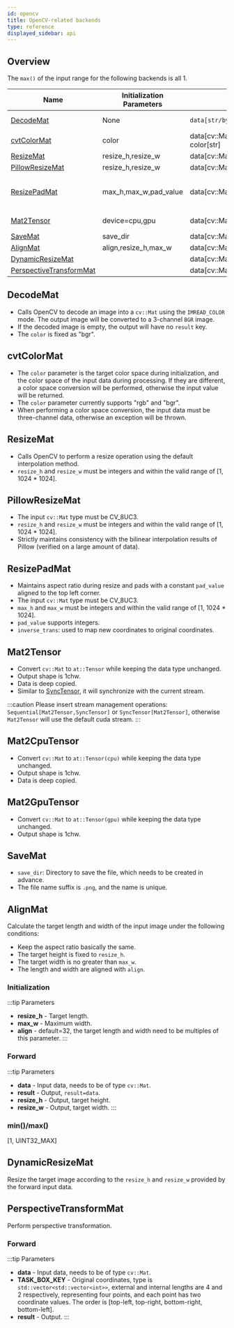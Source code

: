 ```yaml
---
id: opencv
title: OpenCV-related backends
type: reference
displayed_sidebar: api
---
```



 ## Overview
The `max()` of the input range for the following backends is all 1.


| Name                                                | Initialization Parameters | Input [Type]                         | Output [Type]                                                                                          | Remarks                                                               |
|-----------------------------------------------------|---------------------------|--------------------------------------|--------------------------------------------------------------------------------------------------------|-----------------------------------------------------------------------|
| [DecodeMat](#decodemat)                             | None                      | `data[str/bytes]`                    | result[cv::Mat]<br /> color[str]                                                                       |                                                                       |
| [cvtColorMat](#cvtcolormat)                         | color                     | data[cv::Mat]<br /> color[str]       | result[cv::Mat]                                                                                        |                                                                       |
| [ResizeMat](#resizemat)                             | resize_h,resize_w         | data[cv::Mat]                        | result[cv::Mat]                                                                                        |                                                                       |
| [PillowResizeMat](#pillowresizemat)                 | resize_h,resize_w         | data[cv::Mat]                        | result[cv::Mat]                                                                                        | CV_8UC3                                                               |
| [ResizePadMat](#resizepadmat)                       | max_h,max_w,pad_value     | data[cv::Mat]                        | - result[cv::Mat]<br />- inverse_trans<br />[std::function<std::pair<float, float>(float x, float y)>] | CV_8UC3                                                               |
| [Mat2Tensor](#mat2tensor)                           | device=cpu,gpu            | data[cv::Mat]                        | result[at::Tensor]                                                                                     | [Mat2CpuTensor](#mat2cputensor) <br />[Mat2GpuTensor](#mat2gputensor) |
| [SaveMat](#savemat)                                 | save_dir                  | data[cv::Mat]                        | result[cv::Mat]                                                                                        |                                                                       |
| [AlignMat](#alignmat)                               | align,resize_h,max_w      | data[cv::Mat]                        | result[cv::Mat],resize_h[int],resize_w[int]                                                            | max()=UINT32_MAX                                                      |
| [DynamicResizeMat](#dynamicresizemat)               |                           | data[cv::Mat],resize_h,resize_w[int] | result[cv::Mat]                                                                                        |                                                                       |
| [PerspectiveTransformMat](#perspectivetransformmat) |                           | data[cv::Mat],TASK_BOX_KEY           | result[cv::Mat]                                                                                        |                                                                       |


## DecodeMat
- Calls OpenCV to decode an image into a `cv::Mat` using the `IMREAD_COLOR` mode. The output image will be converted to a 3-channel `BGR` image.
- If the decoded image is empty, the output will have no `result` key.
- The `color` is fixed as "bgr".

## cvtColorMat
- The `color` parameter is the target color space during initialization, and the color space of the input data during processing. If they are different, a color space conversion will be performed, otherwise the input value will be returned.
- The `color` parameter currently supports "rgb" and "bgr".
- When performing a color space conversion, the input data must be three-channel data, otherwise an exception will be thrown.

## ResizeMat
- Calls OpenCV to perform a resize operation using the default interpolation method.
- `resize_h` and `resize_w` must be integers and within the valid range of [1, 1024 * 1024].

## PillowResizeMat
- The input `cv::Mat` type must be CV_8UC3.
- `resize_h` and `resize_w` must be integers and within the valid range of [1, 1024 * 1024].
- Strictly maintains consistency with the bilinear interpolation results of Pillow (verified on a large amount of data).

## ResizePadMat
- Maintains aspect ratio during resize and pads with a constant `pad_value` aligned to the top left corner.
- The input `cv::Mat` type must be CV_8UC3.
- `max_h` and `max_w` must be integers and within the valid range of [1, 1024 * 1024].
- `pad_value` supports integers.
- `inverse_trans`: used to map new coordinates to original coordinates.

## Mat2Tensor
- Convert `cv::Mat` to `at::Tensor` while keeping the data type unchanged.
- Output shape is 1chw.
- Data is deep copied.
- Similar to [SyncTensor](./torch#SyncTensor), it will synchronize with the current stream.

:::caution
Please insert stream management operations:
`Sequential[Mat2Tensor,SyncTensor]` or `SyncTensor[Mat2Tensor]`,
otherwise `Mat2Tensor` will use the default cuda stream.
:::

## Mat2CpuTensor
- Convert `cv::Mat` to `at::Tensor(cpu)` while keeping the data type unchanged.
- Output shape is 1chw.
- Data is deep copied.

## Mat2GpuTensor
- Convert `cv::Mat` to `at::Tensor(gpu)` while keeping the data type unchanged.
- Output shape is 1chw.

## SaveMat
- `save_dir`: Directory to save the file, which needs to be created in advance.
- The file name suffix is `.png`, and the name is unique.

## AlignMat
Calculate the target length and width of the input image under the following conditions:
- Keep the aspect ratio basically the same.
- The target height is fixed to `resize_h`.
- The target width is no greater than `max_w`.
- The length and width are aligned with `align`.


### Initialization
:::tip Parameters
- **resize_h** - Target length.
- **max_w** - Maximum width.
- **align** - default=32, the target length and width need to be multiples of this parameter.
:::

### Forward
:::tip Parameters
- **data** - Input data, needs to be of type `cv::Mat`.
- **result** - Output, `result=data`.
- **resize_h** - Output, target height.
- **resize_w** - Output, target width.
:::

### min()/max()
[1, UINT32_MAX]

## DynamicResizeMat
Resize the target image according to the `resize_h` and `resize_w` provided by the forward input data.

## PerspectiveTransformMat
Perform perspective transformation.
### Forward
:::tip Parameters
- **data** - Input data, needs to be of type `cv::Mat`.
- **TASK_BOX_KEY** - Original coordinates, type is `std::vector<std::vector<int>>`, external and internal lengths are 4 and 2 respectively, representing four points, and each point has two coordinate values. The order is [top-left, top-right, bottom-right, bottom-left].
- **result** - Output.
:::